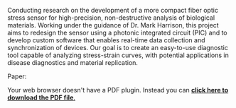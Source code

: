 Conducting research on the development of a more compact fiber optic stress sensor for high-precision, non-destructive analysis of
biological materials. Working under the guidance of Dr. Mark Harrison, this project aims to redesign the sensor using a photonic 
integrated circuit (PIC) and to develop custom software that enables real-time data collection and synchronization of 
devices. Our goal is to create an easy-to-use diagnostic tool capable of analyzing stress-strain curves, with potential 
applications in disease diagnostics and material replication.  
  
  
Paper:  
  
<object data="/images/Fowler_App.pdf" type="application/pdf" width="100%" height="800px">  <p>Your web browser doesn't have a PDF plugin. Instead you can <a href="/images/Fowler_App.pdf"> **click here to download the PDF file**.</a></p> </object>